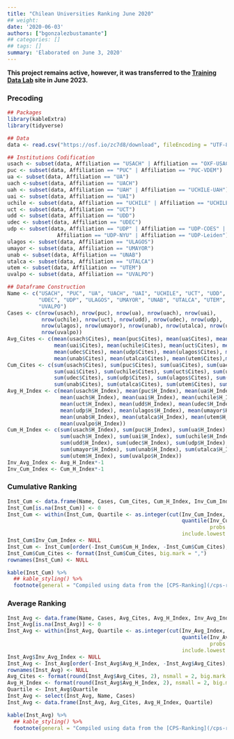```yaml
---
title: "Chilean Universities Ranking June 2020"
## weight:
date: '2020-06-03'
authors: ["bgonzalezbustamante"]
## categories: []
## tags: []
summary: 'Elaborated on June 3, 2020'
---
```


**This project remains active, however, it was transferred to the [Training Data Lab](https://training-datalab.com/cps-ranking) site in June 2023.**

### Precoding

```r
## Packages
library(kableExtra)
library(tidyverse)

## Data
data <- read.csv("https://osf.io/zc7d8/download", fileEncoding = "UTF-8")

## Institutions Codification
usach <- subset(data, Affiliation == "USACH" | Affiliation == "OXF-USACH")
puc <- subset(data, Affiliation == "PUC" | Affiliation == "PUC-VDEM")
ua <- subset(data, Affiliation == "UA")
uach <-subset(data, Affiliation == "UACH")
uah <- subset(data, Affiliation == "UAH" | Affiliation == "UCHILE-UAH")
uai <- subset(data, Affiliation == "UAI")
uchile <- subset(data, Affiliation == "UCHILE" | Affiliation == "UCHILE-UAH")
uct <- subset(data, Affiliation == "UCT")
udd <- subset(data, Affiliation == "UDD")
udec <- subset(data, Affiliation == "UDEC")
udp <- subset(data, Affiliation == "UDP" | Affiliation == "UDP-COES" |
                Affiliation == "UDP-NYU" | Affiliation == "UDP-Leiden")
ulagos <- subset(data, Affiliation == "ULAGOS")
umayor <- subset(data, Affiliation == "UMAYOR")
unab <- subset(data, Affiliation == "UNAB")
utalca <- subset(data, Affiliation == "UTALCA")
utem <- subset(data, Affiliation == "UTEM")
uvalpo <- subset(data, Affiliation == "UVALPO")

## Dataframe Construction
Name <- c("USACH", "PUC", "UA", "UACH", "UAI", "UCHILE", "UCT", "UDD",
          "UDEC", "UDP", "ULAGOS", "UMAYOR", "UNAB", "UTALCA", "UTEM",
          "UVALPO")
Cases <- c(nrow(usach), nrow(puc), nrow(ua), nrow(uach), nrow(uai),
           nrow(uchile), nrow(uct), nrow(udd), nrow(udec), nrow(udp),
           nrow(ulagos), nrow(umayor), nrow(unab), nrow(utalca), nrow(utem),
           nrow(uvalpo))
Avg_Cites <- c(mean(usach$Cites), mean(puc$Cites), mean(ua$Cites), mean(uach$Cites),
               mean(uai$Cites), mean(uchile$Cites), mean(uct$Cites), mean(udd$Cites),
               mean(udec$Cites), mean(udp$Cites), mean(ulagos$Cites), mean(umayor$Cites),
               mean(unab$Cites), mean(utalca$Cites), mean(utem$Cites),mean(uvalpo$Cites))
Cum_Cites <- c(sum(usach$Cites), sum(puc$Cites), sum(ua$Cites), sum(uach$Cites),
               sum(uai$Cites), sum(uchile$Cites), sum(uct$Cites), sum(udd$Cites),
               sum(udec$Cites), sum(udp$Cites), sum(ulagos$Cites), sum(umayor$Cites),
               sum(unab$Cites), sum(utalca$Cites), sum(utem$Cites), sum(uvalpo$Cites))
Avg_H_Index <- c(mean(usach$H_Index), mean(puc$H_Index), mean(ua$H_Index),
                 mean(uach$H_Index), mean(uai$H_Index), mean(uchile$H_Index),
                 mean(uct$H_Index), mean(udd$H_Index), mean(udec$H_Index),
                 mean(udp$H_Index), mean(ulagos$H_Index), mean(umayor$H_Index),
                 mean(unab$H_Index), mean(utalca$H_Index), mean(utem$H_Index),
                 mean(uvalpo$H_Index))
Cum_H_Index <- c(sum(usach$H_Index), sum(puc$H_Index), sum(ua$H_Index),
                 sum(uach$H_Index), sum(uai$H_Index), sum(uchile$H_Index), sum(uct$H_Index),
                 sum(udd$H_Index), sum(udec$H_Index), sum(udp$H_Index), sum(ulagos$H_Index),
                 sum(umayor$H_Index), sum(unab$H_Index), sum(utalca$H_Index),
                 sum(utem$H_Index), sum(uvalpo$H_Index))
Inv_Avg_Index <- Avg_H_Index*-1
Inv_Cum_Index <- Cum_H_Index*-1
```

### Cumulative Ranking

```r
Inst_Cum <- data.frame(Name, Cases, Cum_Cites, Cum_H_Index, Inv_Cum_Index)
Inst_Cum[is.na(Inst_Cum)] <- 0
Inst_Cum <- within(Inst_Cum, Quartile <- as.integer(cut(Inv_Cum_Index,
                                                        quantile(Inv_Cum_Index,
                                                                 probs = 0:4/4),
                                                        include.lowest = TRUE)))
Inst_Cum$Inv_Cum_Index <- NULL
Inst_Cum <- Inst_Cum[order(-Inst_Cum$Cum_H_Index, -Inst_Cum$Cum_Cites), ]
Inst_Cum$Cum_Cites <- format(Inst_Cum$Cum_Cites, big.mark = ",")
rownames(Inst_Cum) <- NULL
```

```r
kable(Inst_Cum) %>%
  ## kable_styling() %>%
  footnote(general = "Compiled using data from the [CPS-Ranking](/cps-ranking/series/2020-06-03-impact-ranking/). Data collected on June 2, 2020.")
```

### Average Ranking

```r
Inst_Avg <- data.frame(Name, Cases, Avg_Cites, Avg_H_Index, Inv_Avg_Index)
Inst_Avg[is.na(Inst_Avg)] <- 0
Inst_Avg <- within(Inst_Avg, Quartile <- as.integer(cut(Inv_Avg_Index,
                                                        quantile(Inv_Avg_Index,
                                                                 probs = 0:4/4),
                                                        include.lowest = TRUE)))
Inst_Avg$Inv_Avg_Index <- NULL
Inst_Avg <- Inst_Avg[order(-Inst_Avg$Avg_H_Index, -Inst_Avg$Avg_Cites), ]
rownames(Inst_Avg) <- NULL
Avg_Cites <- format(round(Inst_Avg$Avg_Cites, 2), nsmall = 2, big.mark = ",")
Avg_H_Index <- format(round(Inst_Avg$Avg_H_Index, 2), nsmall = 2, big.mark = ",")
Quartile <- Inst_Avg$Quartile
Inst_Avg <- select(Inst_Avg, Name, Cases)
Inst_Avg <- data.frame(Inst_Avg, Avg_Cites, Avg_H_Index, Quartile)
```
```r
kable(Inst_Avg) %>%
  ## kable_styling() %>%
  footnote(general = "Compiled using data from the [CPS-Ranking](/cps-ranking/series/2020-06-03-impact-ranking/). Data collected on June 2, 2020.")
```

\
